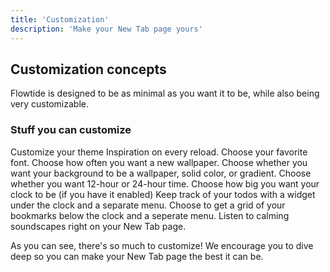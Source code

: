 ```yaml
---
title: 'Customization'
description: 'Make your New Tab page yours'
---
```


## Customization concepts

Flowtide is designed to be as minimal as you want it to be, while also being very customizable.

### Stuff you can customize

<CardGroup cols="1">
  <Card title="Theme" icon="circle-half-stroke">
    Customize your theme
  </Card>

  <Card title="Mantras" icon="quotes">
    Inspiration on every reload.
  </Card>

  <Card title="Font" icon="font">
    Choose your favorite font.
  </Card>

  <Card title="Wallpaper Refresh Time" icon="rotate-right">
    Choose how often you want a new wallpaper.
  </Card>

  <Card title="Background" icon="square">
    Choose whether you want your background to be a wallpaper, solid color, or gradient.
  </Card>

  <Card title="Clock format" icon="clock">
    Choose whether you want 12-hour or 24-hour time.
  </Card>

  <Card title="Clock size" icon="text-size">
    Choose how big you want your clock to be (if you have it enabled)
  </Card>

  <Card title="To-do list" icon="list">
    Keep track of your todos with a widget under the clock and a separate menu.
  </Card>

  <Card title="Bookmarks" icon="bookmark">
    Choose to get a grid of your bookmarks below the clock and a seperate menu.
  </Card>

  <Card title="Soundscapes" icon="volume">
    Listen to calming soundscapes right on your New Tab page.
  </Card>
</CardGroup>

As you can see, there's so much to customize! We encourage you to dive deep so you can make your New Tab page the best it can be.
